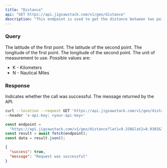 ```yaml
---
title: "Distance"
api: "GET https://api.jigsawstack.com/v1/geo/distance"
description: "This endpoint is used to get the distance between two points on the earth."
---
```


### Query

<ParamField query="lat1" type="string" required>
  The latitude of the first point.
</ParamField>

<ParamField query="lat2" type="string" required>
  The latitude of the second point.
</ParamField>

<ParamField query="lng1" type="string" required>
  The longitude of the first point.
</ParamField>

<ParamField query="lng2" type="string" required>
  The longitude of the second point.
</ParamField>

<ParamField query="unit" type="string" default="K">
  The unit of measurement to use. Possible values are:
  <ul>
    <li>K - Kilometers</li>
    <li>N - Nautical Miles</li>
  </ul>
</ParamField>

<Snippet file="header.mdx" />

### Response

<ResponseField name="success" type="boolean">
  Indicates whether the call was successful.
</ResponseField>

<ResponseField name="message" type="string">
  The message returned by the API.
</ResponseField>

<RequestExample>

```bash cURL
curl --location --request GET 'https://api.jigsawstack.com/v1/geo/distance?lat1=9.338&lat2=8.9383&lng1=4.39494&lng2=6.847847' \
--header 'x-api-key: <your-api-key>'
```

```javascript Node.js
const endpoint =
  "https://api.jigsawstack.com/v1/geo/distance?lat1=9.338&lat2=8.9383&lng1=4.39494&lng2=6.847847";
const result = await fetch(endpoint);
const data = result.json();
```

</RequestExample>

<ResponseExample>

```json Response
{
  "success": true,
  "message": "Request was successful"
}
```

</ResponseExample>
